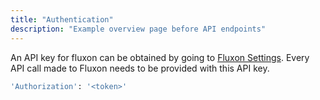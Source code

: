 ```yaml
---
title: "Authentication"
description: "Example overview page before API endpoints"
---
```


An API key for fluxon can be obtained by going to [Fluxon Settings](https://app.fluxon.ai/settings). Every API call made to Fluxon needs to be provided with this API key.

```bash 
'Authorization': '<token>'
```